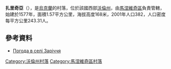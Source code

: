{{coord|51|11|3|N|25|54|59|E|scale:30000|display=title}}

'''扎里奇亞'''（{{lang-uk|Заріччя}}），是[[烏克蘭|烏克蘭]]的村落，位於該國西部[[沃倫州|沃倫州]]，由[[馬涅維奇區|馬涅維奇區]]負責管轄，始建於1577年，面積1.57平方公里，海拔高度168米，2001年人口382，人口密度每平方公里243.31人。

==參考資料==
* [http://weather.in.ua/ua/volynskaja/8583 Погода в селі Заріччя] {{Wayback|url=http://weather.in.ua/ua/volynskaja/8583 |date=20111219102839 }}

[[Category:沃倫州村落|Category:沃倫州村落]]
[[Category:馬涅維奇區村落|Category:馬涅維奇區村落]]


{{Volyn-geo-stub}}